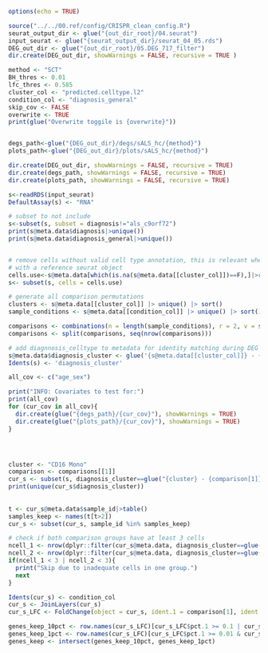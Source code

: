 ```r
options(echo = TRUE)

source("../../00.ref/config/CRISPR_clean_config.R")
seurat_output_dir <- glue("{out_dir_root}/04.seurat")
input_seurat <- glue("{seurat_output_dir}/seurat_04_05.rds")
DEG_out_dir <- glue("{out_dir_root}/05.DEG_717_filter")
dir.create(DEG_out_dir, showWarnings = FALSE, recursive = TRUE )

method <- "SCT"
BH_thres <- 0.01
lfc_thres <- 0.585
cluster_col <- "predicted.celltype.l2"
condition_col <- "diagnosis_general"
skip_cov <- FALSE
overwrite <- TRUE
print(glue("Overwrite toggile is {overwrite}"))


degs_path<-glue("{DEG_out_dir}/degs/sALS_hc/{method}")
plots_path<-glue("{DEG_out_dir}/plots/sALS_hc/{method}")

dir.create(DEG_out_dir, showWarnings = FALSE, recursive = TRUE)
dir.create(degs_path, showWarnings = FALSE, recursive = TRUE)
dir.create(plots_path, showWarnings = FALSE, recursive = TRUE)

s<-readRDS(input_seurat)
DefaultAssay(s) <- "RNA"

# subset to not include
s<-subset(s, subset = diagnosis!="als_c9orf72")
print(s@meta.data$diagnosis|>unique())
print(s@meta.data$diagnosis_general|>unique())


# remove cells without valid cell type annotation, this is relevant when labels are generated by matching barcodes
# with a reference seurat object
cells.use<-s@meta.data[which(is.na(s@meta.data[[cluster_col]])==F),]|>rownames()
s<- subset(s, cells = cells.use)

# generate all comparison permutations
clusters <- s@meta.data[[cluster_col]] |> unique() |> sort()
sample_conditions <- s@meta.data[[condition_col]] |> unique() |> sort()

comparisons <- combinations(n = length(sample_conditions), r = 2, v = sample_conditions)
comparisons <- split(comparisons, seq(nrow(comparisons)))

# add diagnnosis_celltype to metadata for identity matching during DEG analysis
s@meta.data$diagnosis_cluster <- glue('{s@meta.data[[cluster_col]]} - {s@meta.data[[condition_col]]}')
Idents(s) <- 'diagnosis_cluster'

all_cov <- c("age_sex")

print("INFO: Covariates to test for:")
print(all_cov)
for (cur_cov in all_cov){
  dir.create(glue("{degs_path}/{cur_cov}"), showWarnings = TRUE)
  dir.create(glue("{plots_path}/{cur_cov}"), showWarnings = TRUE)
}




cluster <- "CD16 Mono"
comparison <- comparisons[[1]]
cur_s <- subset(s, diagnosis_cluster==glue("{cluster} - {comparison[1]}") | diagnosis_cluster==glue("{cluster} - {comparison[2]}"))
print(unique(cur_s$diagnosis_cluster))
    
    
t <- cur_s@meta.data$sample_id|>table()
samples_keep <- names(t[t>2])
cur_s <- subset(cur_s, sample_id %in% samples_keep)

# check if both comparison groups have at least 3 cells
ncell_1 <- nrow(dplyr::filter(cur_s@meta.data, diagnosis_cluster==glue("{cluster} - {comparison[1]}")))
ncell_2 <- nrow(dplyr::filter(cur_s@meta.data, diagnosis_cluster==glue("{cluster} - {comparison[2]}")))
if(ncell_1 < 3 | ncell_2 < 3){
  print("Skip due to inadequate cells in one group.")
  next
}

Idents(cur_s) <- condition_col
cur_s <- JoinLayers(cur_s)
cur_s_LFC <- FoldChange(object = cur_s, ident.1 = comparison[1], ident.2 = comparison[2], fc.name = "avg_log2FC", base = 2) %>% data.frame()

genes_keep_10pct <- row.names(cur_s_LFC)[cur_s_LFC$pct.1 >= 0.1 | cur_s_LFC$pct.2 >= 0.1]
genes_keep_1pct <- row.names(cur_s_LFC)[cur_s_LFC$pct.1 >= 0.01 & cur_s_LFC$pct.2 >= 0.01]
genes_keep <- intersect(genes_keep_10pct, genes_keep_1pct) 




```

